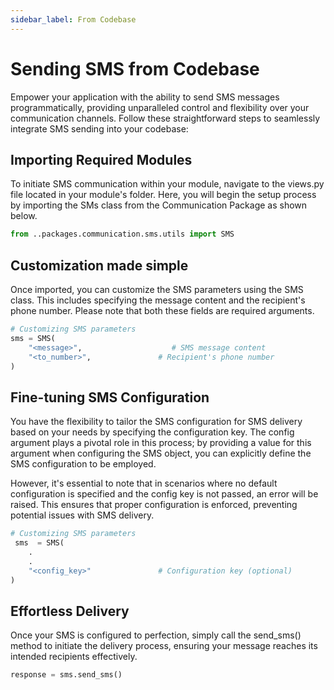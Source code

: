 ```yaml
---
sidebar_label: From Codebase
---
```


# Sending SMS from Codebase
Empower your application with the ability to send SMS messages programmatically, providing unparalleled control and flexibility over your communication channels. Follow these straightforward steps to seamlessly integrate SMS sending into your codebase:

## Importing Required Modules
To initiate SMS communication within your module, navigate to the views.py file located in your module's folder. Here, you will begin the setup process by importing the SMs class from the Communication Package as shown below.

```python
from ..packages.communication.sms.utils import SMS
```
## Customization made simple

Once imported, you can customize the SMS parameters using the SMS class. This includes specifying the message content and the recipient's phone number. Please note that both these fields are required arguments.

```python
# Customizing SMS parameters
sms = SMS(
    "<message>",                    # SMS message content
    "<to_number>",               # Recipient's phone number
)
```

## Fine-tuning SMS Configuration

You have the flexibility to tailor the SMS configuration for SMS delivery based on your needs by specifying the configuration key. The config argument plays a pivotal role in this process; by providing a value for this argument when configuring the SMS object, you can explicitly define the SMS configuration to be employed.

However, it's essential to note that in scenarios where no default configuration is specified and the config key is not passed, an error will be raised. This ensures that proper configuration is enforced, preventing potential issues with SMS delivery.

```python
# Customizing SMS parameters
 sms  = SMS(
    .
    .   
    "<config_key>"               # Configuration key (optional)
)
```

## Effortless Delivery

Once your SMS is configured to perfection, simply call the send_sms() method to initiate the delivery process, ensuring your message reaches its intended recipients effectively.

```python
response = sms.send_sms()
```
